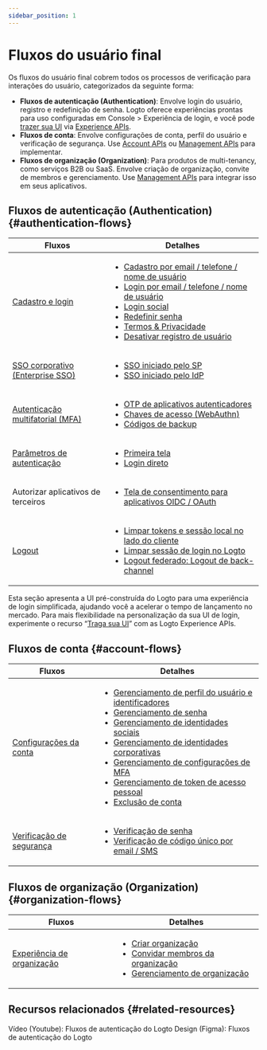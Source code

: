 ```yaml
---
sidebar_position: 1
---
```


# Fluxos do usuário final

Os fluxos do usuário final cobrem todos os processos de verificação para interações do usuário, categorizados da seguinte forma:

- **Fluxos de autenticação (Authentication)**: Envolve login do usuário, registro e redefinição de senha. Logto oferece experiências prontas para uso configuradas em <CloudLink to="/sign-in-experience">Console > Experiência de login</CloudLink>, e você pode [trazer sua UI](/customization/bring-your-ui) via [Experience APIs](https://openapi.logto.io/group/endpoint-experience).
- **Fluxos de conta**: Envolve configurações de conta, perfil do usuário e verificação de segurança. Use [Account APIs](https://openapi.logto.io/group/endpoint-account-center) ou [Management APIs](https://openapi.logto.io/operation/operation-getuser) para implementar.
- **Fluxos de organização (Organization)**: Para produtos de multi-tenancy, como serviços B2B ou SaaS. Envolve criação de organização, convite de membros e gerenciamento. Use [Management APIs](https://openapi.logto.io/operation/operation-listorganizations) para integrar isso em seus aplicativos.

## Fluxos de autenticação (Authentication) \{#authentication-flows}

| Fluxos                                                                  | Detalhes                                                                                                                                                                                                                                                                                                                                                                                                                                                                                                                                                                   |
| ----------------------------------------------------------------------- | -------------------------------------------------------------------------------------------------------------------------------------------------------------------------------------------------------------------------------------------------------------------------------------------------------------------------------------------------------------------------------------------------------------------------------------------------------------------------------------------------------------------------------------------------------------------------- |
| [Cadastro e login](/end-user-flows/sign-up-and-sign-in)                 | <ul><li>[Cadastro por email / telefone / nome de usuário](/end-user-flows/sign-up-and-sign-in/sign-up)</li><li>[Login por email / telefone / nome de usuário](/end-user-flows/sign-up-and-sign-in/sign-in)</li><li>[Login social](/end-user-flows/sign-up-and-sign-in/social-sign-in)</li><li>[Redefinir senha](/end-user-flows/sign-up-and-sign-in/reset-password)</li><li>[Termos & Privacidade](/end-user-flows/sign-up-and-sign-in/terms-and-privacy)</li><li>[Desativar registro de usuário](/end-user-flows/sign-up-and-sign-in/disable-user-registration)</li></ul> |
| [SSO corporativo (Enterprise SSO)](/end-user-flows/enterprise-sso)      | <ul><li>[SSO iniciado pelo SP](/end-user-flows/enterprise-sso/sp-initiated-sso)</li><li>[SSO iniciado pelo IdP](/end-user-flows/enterprise-sso/idp-initiated-sso)</li></ul>                                                                                                                                                                                                                                                                                                                                                                                                |
| [Autenticação multifatorial (MFA)](/end-user-flows/mfa)                 | <ul><li>[OTP de aplicativos autenticadores](/end-user-flows/mfa/authenticator-app-otp)</li><li>[Chaves de acesso (WebAuthn)](/end-user-flows/mfa/webauthn)</li><li>[Códigos de backup](/end-user-flows/mfa/backup-codes)</li></ul>                                                                                                                                                                                                                                                                                                                                         |
| [Parâmetros de autenticação](/end-user-flows/authentication-parameters) | <ul><li>[Primeira tela](/end-user-flows/authentication-parameters/first-screen)</li><li>[Login direto](/end-user-flows/authentication-parameters/direct-sign-in)</li></ul>                                                                                                                                                                                                                                                                                                                                                                                                 |
| Autorizar aplicativos de terceiros                                      | <ul><li>[Tela de consentimento para aplicativos OIDC / OAuth](/end-user-flows/consent-screen)</li></ul>                                                                                                                                                                                                                                                                                                                                                                                                                                                                    |
| [Logout](/end-user-flows/sign-out)                                      | <ul><li>[Limpar tokens e sessão local no lado do cliente](/end-user-flows/sign-out/#clear-tokens-and-local-session-at-the-client-side)</li><li>[Limpar sessão de login no Logto](/end-user-flows/sign-out/#clear-sign-in-session-at-logto)</li><li>[Logout federado: Logout de back-channel](/end-user-flows/sign-out/#federated-sign-out-back-channel-logout)</li></ul>                                                                                                                                                                                                   |

Esta seção apresenta a UI pré-construída do Logto para uma experiência de login simplificada, ajudando você a acelerar o tempo de lançamento no mercado. Para mais flexibilidade na personalização da sua UI de login, experimente o recurso “[Traga sua UI](/customization/bring-your-ui)” com as Logto Experience APIs.

## Fluxos de conta \{#account-flows}

| Fluxos                                                            | Detalhes                                                                                                                                                                                                                                                                                                                                                                                                                                                                                                                                                                                                                                                                                                                                                                                                                                                                                                     |
| ----------------------------------------------------------------- | ------------------------------------------------------------------------------------------------------------------------------------------------------------------------------------------------------------------------------------------------------------------------------------------------------------------------------------------------------------------------------------------------------------------------------------------------------------------------------------------------------------------------------------------------------------------------------------------------------------------------------------------------------------------------------------------------------------------------------------------------------------------------------------------------------------------------------------------------------------------------------------------------------------ |
| [Configurações da conta](/end-user-flows/account-settings)        | <ul><li>[Gerenciamento de perfil do usuário e identificadores](/end-user-flows/account-settings/by-management-api#user-profile-and-identifiers-management-apis)</li><li>[Gerenciamento de senha](/end-user-flows/account-settings/by-management-api#user-password-management)</li><li>[Gerenciamento de identidades sociais](/end-user-flows/account-settings/by-management-api#user-social-identities-management)</li><li>[Gerenciamento de identidades corporativas](/end-user-flows/account-settings/by-management-api#user-enterprise-identities-management)</li><li>[Gerenciamento de configurações de MFA](/end-user-flows/account-settings/by-management-api#user-mfa-settings-management)</li><li>[Gerenciamento de token de acesso pessoal](/user-management/personal-access-token)</li><li>[Exclusão de conta](/end-user-flows/account-settings/by-management-api#user-account-deletion)</li></ul> |
| [Verificação de segurança](/end-user-flows/security-verification) | <ul><li>[Verificação de senha](/end-user-flows/security-verification/by-management-api#password-verification)</li><li>[Verificação de código único por email / SMS](/end-user-flows/security-verification/by-management-api#emailsms-one-time-code-verification)</li></ul>                                                                                                                                                                                                                                                                                                                                                                                                                                                                                                                                                                                                                                   |

## Fluxos de organização (Organization) \{#organization-flows}

| Fluxos                                                                | Detalhes                                                                                                                                                                                                                                                                                                                  |
| --------------------------------------------------------------------- | ------------------------------------------------------------------------------------------------------------------------------------------------------------------------------------------------------------------------------------------------------------------------------------------------------------------------- |
| [Experiência de organização](/end-user-flows/organization-experience) | <ul><li>[Criar organização](/end-user-flows/organization-experience/create-organization)</li><li>[Convidar membros da organização](/end-user-flows/organization-experience/invite-organization-members)</li><li>[Gerenciamento de organização](/end-user-flows/organization-experience/organization-management)</li></ul> |

## Recursos relacionados \{#related-resources}

<Url href="https://www.youtube.com/playlist?list=PLy2Il6wrD_fwhMhj-7lS5s94PVE2DAJYg">
  Vídeo (Youtube): Fluxos de autenticação do Logto
</Url>
<Url href="https://www.figma.com/community/file/1260495684847942413/logto-sign-in-experience">
  Design (Figma): Fluxos de autenticação do Logto
</Url>
